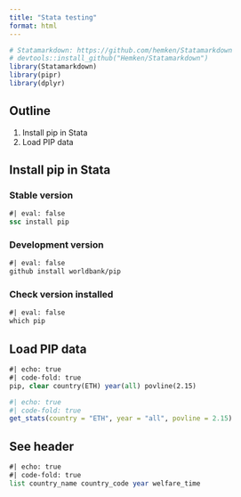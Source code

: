 ```yaml
---
title: "Stata testing"
format: html
---
```


```r
# Statamarkdown: https://github.com/hemken/Statamarkdown
# devtools::install_github("Hemken/Statamarkdown")
library(Statamarkdown)
library(pipr)
library(dplyr)
```
## Outline

1. Install pip in Stata
2. Load PIP data


## Install pip in Stata

### Stable version
```stata
#| eval: false
ssc install pip
```

### Development version
```stata
#| eval: false
github install worldbank/pip
```

### Check version installed
```stata
#| eval: false
which pip
```

## Load PIP data

```stata
#| echo: true
#| code-fold: true
pip, clear country(ETH) year(all) povline(2.15) 
```


```r
#| echo: true
#| code-fold: true
get_stats(country = "ETH", year = "all", povline = 2.15)
```


## See header
```stata
#| echo: true
#| code-fold: true
list country_name country_code year welfare_time 
```

